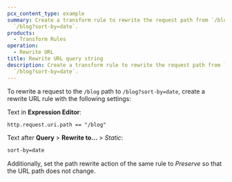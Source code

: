 ```yaml
---
pcx_content_type: example
summary: Create a transform rule to rewrite the request path from `/blog` to
  `/blog?sort-by=date`.
products:
  - Transform Rules
operation:
  - Rewrite URL
title: Rewrite URL query string
description: Create a transform rule to rewrite the request path from `/blog` to
  `/blog?sort-by=date`.
---
```



To rewrite a request to the `/blog` path to `/blog?sort-by=date`, create a rewrite URL rule with the following settings:

<Example>

Text in **Expression Editor**:

```txt
http.request.uri.path == "/blog"
```

Text after **Query** > **Rewrite to...** > _Static_:

```txt
sort-by=date
```

</Example>

Additionally, set the path rewrite action of the same rule to _Preserve_ so that the URL path does not change.
